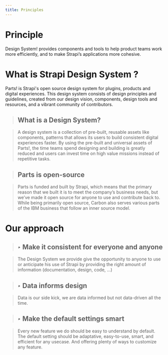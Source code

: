 ```yaml
---
title: Principles
---
```


# Principle

Design System! provides components and tools to help product teams work more efficiently, 
and to make Strapi’s applications more cohesive.

# What is Strapi Design System ? 

Parts! is Strapi's open source design system for plugins, products and digital experiences. This design system consists of design principles and guidelines, created from our design vision, components, design tools and resources, and a vibrant community of contributors.

> ## What is a Design System?

> A design system is a collection of pre-built, reusable assets like components, patterns that allows its users to build consistent digital experiences faster. By using the pre-built and universal assets of Parts!, the time teams spend designing and building is greatly reduced and users can invest time on high value missions instead of repetitive tasks.

> ## Parts is open-source

> Parts is funded and built by Strapi, which means that the primary reason that we built it is to meet the company’s business needs, but we’ve made it open source for anyone to use and contribute back to. While being primarily open source, Carbon also serves various parts of the IBM business that follow an inner source model.

# Our approach

> ## *‣* Make it consistent for everyone and anyone

> The Design System we provide give the opportunity to anyone to use or anticipate his use of Strapi by providing the right amount of information (documentation, design, code, ...)

> ## *‣*  Data informs design

> Data is our side kick, we are data informed but not data-driven all the time.

> ## *‣*  Make the default settings smart

> Every new feature we do should be easy to understand by default. The default setting should be adaptative, easy-to-use, smart, and efficient for any usecase. And offering plenty of ways to customize any feature.